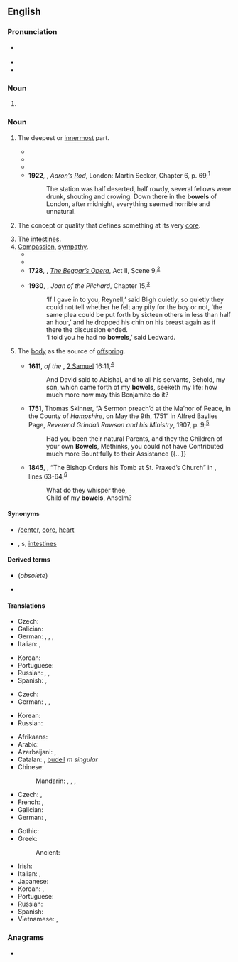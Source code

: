 ==English==

===Pronunciation===
* {{a|US}} {{IPA|en|/baʊ.əlz/}}
* {{audio|en|en-us-bowels.ogg|Audio (US)}}
* {{rhymes|en|aʊəlz|s=2}}

===Noun===
{{head|en|noun form}}

# {{plural of|en|bowel}}

===Noun===
{{en-plural noun}}

# The deepest or [[innermost]] part.
#: {{ux|en|down in the '''bowels''' of the Earth}}
#* {{RQ:Shakespeare Richard 3|III|4|text=O momentary grace of mortal men,<br>Which we more hunt for than the grace of God!<br>Who builds his hopes in air of your good looks,<br>Lives like a drunken sailor on a mast,<br>Ready, with every nod, to tumble down<br>Into the fatal '''bowels''' of the deep.}}
#* {{RQ:Fielding Tom Jones|book=5|chapter=12|page=264|text=Here we cannot suppress a pious Wish, that all Quarrels were to be decided by those Weapons only, with which Nature, knowing what is proper for us, hath supplied us; and that cold Iron was to be used in digging no '''Bowels''', but those of the Earth.}}
#* {{RQ:Melville Moby-Dick|98|text=At length, when the last pint is casked, and all is cool, then the great hatchways are unsealed, the '''bowels''' of the ship are thrown open, and down go the casks to their final rest in the sea.}}
#* '''1922''', {{w|D. H. Lawrence}}, ''[[w:Aaron's Rod (novel)|Aaron’s Rod]]'', London: Martin Secker, Chapter 6, p. 69,<sup>[https://archive.org/details/aaronsrodlondon00lawrrich]</sup>
#*: The station was half deserted, half rowdy, several fellows were drunk, shouting and crowing. Down there in the '''bowels''' of London, after midnight, everything seemed horrible and unnatural.
# The concept or quality that defines something at its very [[core]].
#: {{ux|en|the project's '''bowels'''}}
# The [[intestines]].
# [[compassion|Compassion]], [[sympathy]].
#* {{RQ:Shakespeare Henry 5|II|4|text=Therefore in fierce tempest is he coming,<br>In thunder and in earthquake, like a Jove,<br>That, if requiring fail, he will compel;<br>And bids you, in the '''bowels''' of the Lord,<br>Deliver up the crown, and to take mercy<br>On the poor souls for whom this hungry war<br>Opens his vasty jaws}}
#* {{RQ:KJV|Philippians|2:1-2|text=If there be therefore any consolation in Christ, if any comfort of love, if any fellowship of the Spirit, if any '''bowels''' and mercies, Fulfil ye my joy, that ye be likeminded, having the same love, being of one accord, of one mind.}}
#* '''1728''', {{w|John Gay}}, ''[[w:The Beggar's Opera|The Beggar’s Opera]]'', Act II, Scene 9,<sup>[http://name.umdl.umich.edu/004782096.0001.000]</sup>
#*: {{quote|en|Have you no '''Bowels''', no Tenderness, my dear ''Lucy'', to see a Husband in these Circumstances?}}
#* '''1930''', {{w|Mary Gaunt}}, ''Joan of the Pilchard'', Chapter 15,<sup>[http://www.gutenberg.net.au/ebooks16/1600591.txt]</sup>
#*: ‘If I gave in to you, Reynell,’ said Bligh quietly, so quietly they could not tell whether he felt any pity for the boy or not, ‘the same plea could be put forth by sixteen others in less than half an hour,’ and he dropped his chin on his breast again as if there the discussion ended.
#*: ‘I told you he had no '''bowels''',’ said Ledward.
# {{lb|en|obsolete}} The [[body]] as the source of [[offspring]].
#* '''1611''', ''{{w|King James Version}} of the {{w|Bible}}'', [[w:Books of Samuel|2 Samuel]] 16:11,<sup>[https://www.biblegateway.com/passage/?search=2%20Samuel+16&version=KJV]</sup>
#*: And David said to Abishai, and to all his servants, Behold, my son, which came forth of my '''bowels''', seeketh my life: how much more now may this Benjamite do it?
#* '''1751''', Thomas Skinner, “A Sermon preach’d at the Ma’nor of Peace, in the County of ''Hampshire'', on May the 9th, 1751” in Alfred Baylies Page, ''Reverend Grindall Rawson and his Ministry'', 1907, p. 9,<sup>[https://archive.org/details/manorofpeaceware00page]</sup>
#*: Had you been their natural Parents, and they the Children of your own '''Bowels''', Methinks, you could not have Contributed much more Bountifully to their Assistance {{...}}
#* '''1845''', {{w|Robert Browning}}, “The Bishop Orders his Tomb at St. Praxed’s Church” in ''{{w|Dramatic Romances and Lyrics}}'', lines 63-64,<sup>[http://www.bartleby.com/337/1235.html]</sup>
#*: What do they whisper thee,
#*: Child of my '''bowels''', Anselm?

====Synonyms====
* {{sense|deepest or innermost part}} {{l|en|centre}}/[[center]], [[core]], [[heart]]
* {{sense|intestines}} {{l|en|entrails}}, {{l|en|gut}}s, [[intestine]]s

====Derived terms====
* {{l|en|bowelless}} (''obsolete'')
* {{l|en|move one's bowels}}

====Translations====
{{trans-top|deepest or innermost part}}
* Czech: {{t+|cs|nitro|f}}
* Galician: {{t|gl|entrañas|f-p}}
* German: {{t+|de|Tiefen|f}}, {{t+|de|Eingeweide |n-p}}, {{t|de|Innerstes|n}}, {{t|de|Verborgenes|n}}
* Italian: {{t+|it|profondità|f-p}}, {{t+|it|viscere|f-p}} {{qualifier|of the earth}}
{{trans-mid}}
* Korean: {{t+|ko|알맹이}}
* Portuguese: {{t|pt|entranhas|f-p}}
* Russian: {{t+|ru|нутро́|n}}, {{t+|ru|вну́тренности|f-p}}, {{t+|ru|не́дра|n-p}} {{qualifier|of the earth}}
* Spanish: {{t+|es|profundidades|f-p}}, {{t+|es|entrañas|p}}
{{trans-bottom}}

{{trans-top|concept or quality that defines something at its very core}}
* Czech: {{t+|cs|jádro|n}}
* German: {{t+|de|Wesenskern|m}}, {{t|de|[[innerstes]] [[Wesen]]|n}}, {{t|de|[[innerster]] [[Kern]]|m}}
{{trans-mid}}
* Korean: {{t+|ko|알맹이}}
* Russian: {{t+|ru|ядро́|n}}
{{trans-bottom}}

{{trans-top|intestines}}
* Afrikaans: {{t+|af|ingewande}}
* Arabic: {{t|ar|مِعًى|m}}
* Azerbaijani: {{t|az|içalat}}, {{t+|az|bağırsaq}}
* Catalan: {{t+|ca|intestins|m-p}}, [[budell]] ''m singular''
* Chinese:
*: Mandarin: {{t+|cmn|腸}}, {{t+|cmn|肠|tr=cháng}}, {{t+|cmn|腸子}}, {{t+|cmn|肠子|tr=chángzi}}
* Czech: {{t+|cs|střevo|n}}, {{t|cs|střeva|n-p}}
* French: {{t+|fr|entrailles|f-p}}, {{t+|fr|boyaux|m-p}}
* Galician: {{t|gl|intestinos|m-p}}
* German: {{t+|de|Gedärme|f}}, {{t+|de|Eingeweide |n-p}}
{{trans-mid}}
* Gothic: {{t|got|𐌷𐌰𐌹𐍂𐌸𐍂𐌰|n-p}}
* Greek:
*: Ancient: {{t|grc|χολάδες|f-p}}
* Irish: {{t|ga|inní|m-p}}
* Italian: {{t+|it|interiora|f-p}}, {{t|it|budella|f-p}}
* Japanese: {{t+|ja|腸|tr=ちょう, chō, わた, wata}}
* Korean: {{t+|ko|배알}}, {{t+|ko|창자}}
* Portuguese: {{t+|pt|intestinos|m-p}}
* Russian: {{t+|ru|кишка|f-p|alt=кишки́}}
* Spanish: {{t+|es|intestinos|m}}
* Vietnamese: {{t+|vi|ruột}}, {{t+|vi|tràng}}
{{trans-bottom}}

===Anagrams===
* {{anagrams|en|a=belosw|Belows|Blowes|Bowles|Lebows|blowes|blowse|bowles|elbows}}